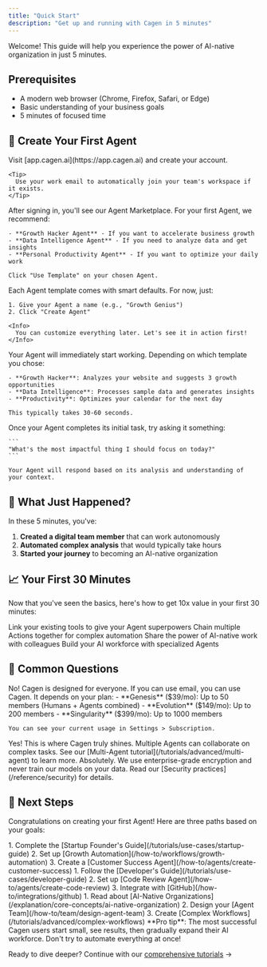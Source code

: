 ```yaml
---
title: "Quick Start"
description: "Get up and running with Cagen in 5 minutes"
---
```


Welcome! This guide will help you experience the power of AI-native organization in just 5 minutes.

## Prerequisites

- A modern web browser (Chrome, Firefox, Safari, or Edge)
- Basic understanding of your business goals
- 5 minutes of focused time

## 🚀 Create Your First Agent

<Steps>
  <Step title="Sign up for Cagen">
    Visit [app.cagen.ai](https://app.cagen.ai) and create your account.
    
    <Tip>
      Use your work email to automatically join your team's workspace if it exists.
    </Tip>
  </Step>

  <Step title="Choose a starting template">
    After signing in, you'll see our Agent Marketplace. For your first Agent, we recommend:
    
    - **Growth Hacker Agent** - If you want to accelerate business growth
    - **Data Intelligence Agent** - If you need to analyze data and get insights  
    - **Personal Productivity Agent** - If you want to optimize your daily work
    
    Click "Use Template" on your chosen Agent.
  </Step>

  <Step title="Configure your Agent">
    Each Agent template comes with smart defaults. For now, just:
    
    1. Give your Agent a name (e.g., "Growth Genius")
    2. Click "Create Agent"
    
    <Info>
      You can customize everything later. Let's see it in action first!
    </Info>
  </Step>

  <Step title="Watch the magic happen">
    Your Agent will immediately start working. Depending on which template you chose:
    
    - **Growth Hacker**: Analyzes your website and suggests 3 growth opportunities
    - **Data Intelligence**: Processes sample data and generates insights
    - **Productivity**: Optimizes your calendar for the next day
    
    This typically takes 30-60 seconds.
  </Step>

  <Step title="Interact with your Agent">
    Once your Agent completes its initial task, try asking it something:
    
    ```
    "What's the most impactful thing I should focus on today?"
    ```
    
    Your Agent will respond based on its analysis and understanding of your context.
  </Step>
</Steps>

## 🎯 What Just Happened?

In these 5 minutes, you've:

1. **Created a digital team member** that can work autonomously
2. **Automated complex analysis** that would typically take hours
3. **Started your journey** to becoming an AI-native organization

## 📈 Your First 30 Minutes

Now that you've seen the basics, here's how to get 10x value in your first 30 minutes:

<CardGroup cols={2}>
  <Card 
    title="Connect Your Tools" 
    icon="plug"
    href="/how-to/integrations/connect-tools"
  >
    Link your existing tools to give your Agent superpowers
  </Card>
  <Card 
    title="Create a Workflow" 
    icon="diagram-project"
    href="/tutorials/getting-started/first-workflow"
  >
    Chain multiple Actions together for complex automation
  </Card>
  <Card 
    title="Invite Your Team" 
    icon="users"
    href="/how-to/team/invite-members"
  >
    Share the power of AI-native work with colleagues
  </Card>
  <Card 
    title="Explore More Agents" 
    icon="robot"
    href="/reference/agent-types/built-in-agents"
  >
    Build your AI workforce with specialized Agents
  </Card>
</CardGroup>

## 🤔 Common Questions

<AccordionGroup>
  <Accordion title="Do I need technical skills to use Cagen?">
    No! Cagen is designed for everyone. If you can use email, you can use Cagen.
  </Accordion>
  
  <Accordion title="How many Agents can I create?">
    It depends on your plan:
    - **Genesis** ($39/mo): Up to 50 members (Humans + Agents combined)
    - **Evolution** ($149/mo): Up to 200 members
    - **Singularity** ($399/mo): Up to 1000 members
    
    You can see your current usage in Settings > Subscription.
  </Accordion>
  
  <Accordion title="Can Agents work together?">
    Yes! This is where Cagen truly shines. Multiple Agents can collaborate on complex tasks. See our [Multi-Agent tutorial](/tutorials/advanced/multi-agent) to learn more.
  </Accordion>
  
  <Accordion title="Is my data secure?">
    Absolutely. We use enterprise-grade encryption and never train our models on your data. Read our [Security practices](/reference/security) for details.
  </Accordion>
</AccordionGroup>

## 🚀 Next Steps

Congratulations on creating your first Agent! Here are three paths based on your goals:

<Tabs>
  <Tab title="I want to grow my business">
    1. Complete the [Startup Founder's Guide](/tutorials/use-cases/startup-guide)
    2. Set up [Growth Automation](/how-to/workflows/growth-automation)
    3. Create a [Customer Success Agent](/how-to/agents/create-customer-success)
  </Tab>
  
  <Tab title="I want to code faster">
    1. Follow the [Developer's Guide](/tutorials/use-cases/developer-guide)
    2. Set up [Code Review Agent](/how-to/agents/create-code-review)
    3. Integrate with [GitHub](/how-to/integrations/github)
  </Tab>
  
  <Tab title="I want to automate everything">
    1. Read about [AI-Native Organizations](/explanation/core-concepts/ai-native-organization)
    2. Design your [Agent Team](/how-to/team/design-agent-team)
    3. Create [Complex Workflows](/tutorials/advanced/complex-workflows)
  </Tab>
</Tabs>

<Note>
  **Pro tip**: The most successful Cagen users start small, see results, then gradually expand their AI workforce. Don't try to automate everything at once!
</Note>

Ready to dive deeper? Continue with our [comprehensive tutorials](/tutorials) →
